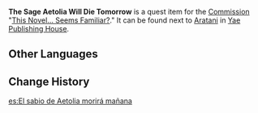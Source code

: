 {{Item Infobox
|id           = 100861
|image        = Book Moonlit Bamboo Forest.png
|type         = Quest Items
|description  = A fantasy novel. From the packaging, it seems that this book has used various setting intricacies to attract many readers...
|source1      = [[This Novel... Seems Familiar?]]
}}
'''The Sage Aetolia Will Die Tomorrow''' is a quest item for the [[Commission]] "[[This Novel... Seems Familiar?]]." It can be found next to [[Aratani]] in [[Yae Publishing House]].

==Other Languages==
{{Other Languages
|default_hidden = 1
|en      = The Sage Aetolia Will Die Tomorrow
|zhs     = 将于明日逝去的贤者埃托莉亚
|zhs_rm  = Jiāng Yú Míngrì Shìqù de Xiánzhě Āituōlìyà
|zht     = 將於明日逝去的賢者埃托莉亞
|zht_rm  = Jiāng Yú Míngrì Shìqù de Xiánzhě Āituōlìyǎ
|ja      = 明日に死す賢者エトリア
|ja_rm   = Asu ni Shisu Kenja Etoria
|ko      = 내일이면 죽을 현자 아이톨리아
|ko_rm   = Naeil-imyeon Jugeul Hyeonja Aitollia
|es      = El sabio Aetolia morirá mañana
|fr      = Le sage Aetolia mourra demain
|ru      = Мудрец Аэтолия погибнет завтра
|th      = Sage Aetolia ผู้จากไปในวันรุ่งขึ้น
|th_rm   = 
|vi      = Hiền Giả Aetolia Sẽ Mất Vào Ngày Mai
|de      = Die Weise Aetolia, die morgen dahinscheiden wird
|id      = Aetolia Bijak yang Akan Mati Besok
|pt      = O Sábio Aetolia Morrerá Amanhã
|tr      = Bilge Aetolia Yarın Ölecek
|it      = Il saggio Aetolia morirà domani
}}

==Change History==
{{Change History|2.0}}

[[es:El sabio de Aetolia morirá mañana]]